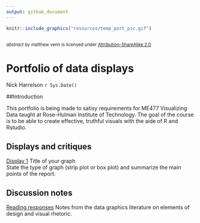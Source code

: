 ```yaml
---
output: github_document
---
```


```r
knitr::include_graphics("resources/temp_port_pic.gif")    
```

<small>
<br>
<i>abstract</i> 
by matthew venn is licensed under 
<a href="https://creativecommons.org/licenses/by-sa/2.0/legalcode">Attribution-ShareAlike 2.0</a>
<br>
</small>

# Portfolio of data displays 
Nick Harrelson
`r Sys.Date()`

##Introduction 

This portfolio is being made to satisy requirements for ME477 Visualizing Data taught at Rose-Hulman Institute of Technology. The goal of the course is to be able to create effective, truthful visuals with the aide of R and Rstudio. 

## Displays and critiques 

[Display 1](reports/d1-temp.md) Title of your graph     
State the type of graph (strip plot or box plot) and summarize the main points of the report.

## Discussion notes 

[Reading responses](reports/reading-responses.md) Notes from the data graphics literature on elements of design and visual rhetoric. 